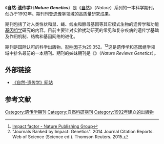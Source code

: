 {{Infobox Journal
| title         = 自然-遗传学<br />Nature Genetics
| cover         = <!-- 檔案不存在 [[File:Nature_Genetics.gif|File:Nature Genetics.gif]] ，可從英文維基百科取得 -->
| editor        = Myles Axton
| discipline    = [[遗传学|遗传学]]
| language      = [[英语|英语]]
| abbreviation  = Nat. Genet.
| publisher     = [[自然出版集团|自然出版集团]]
| country       = [[美国|美国]]
| frequency     = 月刊
| history       = 1992至今
| openaccess    = 
| license       = 
| impact        = 29.352
| impact-year   = 2014
| website       = http://www.nature.com/ng/index.html
| link1         = 
| link1-name    = 
| link2         = 
| link2-name    = <!--
| RSS           = http://www.nature.com/ng/current_issue/rss-->
| atom          = 
| JSTOR         = 
| OCLC          = 
| LCCN          = 
| CODEN         = 
| ISSN          = 1061-4036
| eISSN         = 1546-1718
| boxwidth      = 
}}

《'''自然-遗传学'''》（'''''Nature Genetics'''''）是《[[自然_(期刊)|自然]]》（''Nature''）系列的一本科学期刊，创办于1992年。期刊刊登[[遗传学|遗传学]]领域的高质量研究成果。 

期刊包括了对人类性状和鼠、蝇、线虫和酵母基因等其它模式生物的遗传学和功能[[基因组学|基因组学]]研究的内容。目前主要针对实验扰动研究的常见和复杂疾病的遗传学基础及作用机制、结构和基因网络的进化。

期刊是国际认可的科学出版物，[[影响因子|影响因子]]为29.352。<ref>[http://www.nature.com/ng/authors/index.html#impact-factor Impact factor - Nature Publishing Group]</ref><ref>"Journals Ranked by Impact: Genetics". 2014 Journal Citation Reports. Web of Science (Science ed.). Thomson Reuters. 2015.</ref>这是遗传学和基因组学领域中排名最前的一本期刊。期刊的姊妹期刊是《{{link-en|自然评论-遗传学|Nature Reviews Genetics}}》（''Nature Reviews Genetics''）。

==外部链接==
* [http://www.nature.com/ng/index.html 《自然-遗传学》网站]
{{Georg von Holtzbrinck Publishing Group}}

==参考文献==
<references />
{{Reflist}}

[[Category:遗传学期刊|Category:遗传学期刊]]
[[Category:自然科研期刊|Category:自然科研期刊]]
[[Category:1992年建立的出版物|Category:1992年建立的出版物]]